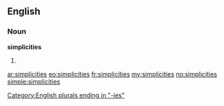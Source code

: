 ==English==

===Noun===
'''simplicities'''

# {{plural of|[[simplicity]]}}

[[Category:English plurals ending in "-ies"]]

[[ar:simplicities]]
[[eo:simplicities]]
[[fr:simplicities]]
[[my:simplicities]]
[[no:simplicities]]
[[simple:simplicities]]